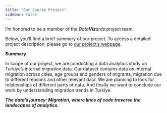 ```yaml
---
title: "Our Course Project"
sidebar: false
---
```


I'm honored to be a member of the *Data**Viz**ards* project team.

Below, you'll find a brief summary of our project. To access a detailed project description, please go to [our project's webpage](https://emu-hacettepe-analytics.github.io/emu430-fall2023-team-data_vizards/).

**Summary**

In scope of our project, we are conducting a data analytics study on Turkiye's internal migration data. Our dataset contains data on internal migration across cities, age groups and genders of migrants, migration due to different reasons and other relevant data. We are planning to look for relationships of different parts of data. And finally we want to conclude our work by understanding migration trends in Turkiye.

***The data's journey: Migration, where lines of code traverse the landscapes of analytics.***
